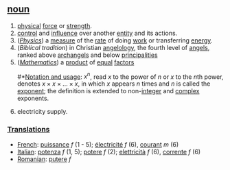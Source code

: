 ==[[noun]]==

# [[physical]] [[force]] or [[strength]].
# [[control]] and [[influence]] over another [[entity]] and its actions.
# (''[[Physics]]'') a [[measure]] of the [[rate]] of doing [[work]] or transferring [[energy]].
# (''Biblical tradition'')  in Christian [[angelology]], the fourth level of [[angel]]s, ranked above [[archangel]]s and below [[principality|principalities]]
# (''[[Mathematics]]'') a [[product]] of [[equal]] [[factor]]s
##*[[Notation and usage]]: <math> x^n </math>, read <math>x</math> to the power of <math>n</math> or <math>x</math> to the <math>n</math>th power, denotes <math> x \times x \times ... \times x</math>, in which <math>x</math> appears <math>n</math> times and <math>n</math> is called the [[exponent]]; the definition is extended to non-[[integer]] and [[complex]] exponents.
# electricity supply.

===[[Translation]]s===
*[[French]]: [[puissance]] ''f'' (1 - 5); [[électricité]] ''f'' (6), [[courant]] ''m'' (6)
*[[Italian]]: [[potenza]] ''f'' (1, 5); [[potere]] ''f'' (2); [[elettricità]] ''f'' (6), [[corrente]] ''f'' (6)
*[[Romanian]]: [[putere]] ''f''